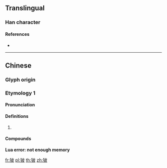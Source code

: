 {{character info/new}}
==Translingual==

===Han character===
{{Han char|rn=94|rad=犬|as=05|sn=8|four=|canj=KHDHE|ids=⿰犭皮}}

====References====
* {{Han ref|kx=0709.080|dkj=20341|dj=1121.180|hdz=21342.090|uh=72D3|ud=29395}}

----

==Chinese==

===Glyph origin===
{{Han etym}}

===Etymology 1===
{{zh-forms}}

====Pronunciation====
{{zh-pron
|mc=y
|oc=y
|cat=
}}

====Definitions====
{{zh-hanzi}}

# {{rfdef|zh}}

====Compounds====
{{zh-der|狓猖}}

<strong class="error"><span class="scribunto-error" id="mw-scribunto-error-0">Lua error: not enough memory</span></strong>

[[fr:狓]]
[[pl:狓]]
[[th:狓]]
[[zh:狓]]